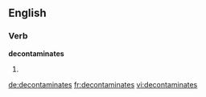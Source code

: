 
==English==

===Verb===
'''decontaminates'''

# {{third-person singular of|decontaminate}}

[[de:decontaminates]]
[[fr:decontaminates]]
[[vi:decontaminates]]